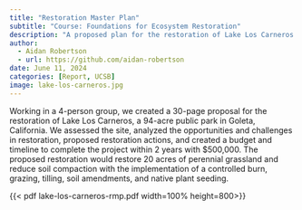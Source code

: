 ```yaml
---
title: "Restoration Master Plan"
subtitle: "Course: Foundations for Ecosystem Restoration"
description: "A proposed plan for the restoration of Lake Los Carneros in Goleta, CA"
author: 
  - Aidan Robertson
  - url: https://github.com/aidan-robertson
date: June 11, 2024
categories: [Report, UCSB]
image: lake-los-carneros.jpg
---
```

Working in a 4-person group, we created a 30-page proposal for the restoration of Lake Los Carneros, a 94-acre public park in Goleta, California. We assessed the site, analyzed the opportunities and challenges in restoration, proposed restoration actions, and created a budget and timeline to complete the project within 2 years with $500,000. The proposed restoration would restore 20 acres of perennial grassland and reduce soil compaction with the implementation of a controlled burn, grazing, tilling, soil amendments, and native plant seeding.

{{< pdf lake-los-carneros-rmp.pdf width=100% height=800>}}